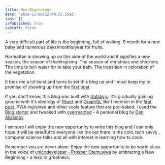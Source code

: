 ```yaml
---
title: New Beginnings
date: '2018-12-06T22:40:32.169Z'
tags: []
isPublished: true
isDraft: false
---
```


A very difficult part of life is the beginning, full of waiting. 9 month for a
new baby and numerous days/months/year for fruits.

Harmattan is showing up on this side of the world and it signifies a new season,
the season of thanksgiving. The season of christmas and chickens. The time to
boil water for to take your bath. The transition in coloration of the
vegetation.

It took me a lot twist and turns to set this blog up and I must keep my to
promise of showing up from the
[first post](https://oluwasetemi.github.io/hello-word).

If you don't know, this blog was built with [Gatsbyjs](https://gatsbyjs.org).
It's gradually gaining ground with it's ideology of [React](https://reactjs.org)
and [GraphQL](https://graphql.org) like I mention in the
[first post](https://oluwasetemi.github.io/hello-world), PWA ingrained and other
cools feature that are pre-baked. I used the
[Blog starter](https://github.com/gatsbyjs/gatsby-starter-blog) and tweaked with
[overreacted](https://overreacted.io/) - A personal blog by
[Dan Abramov](https://mobile.twitter.com/dan_abramov).

I am sure I will enjoy the new opportunity to write this blog and I can only
hope it will be needful to everyone like me out there in the cold, tech savvy ,
computer science folks and all with interest in learning how to code.

Remember you are never alone. Enjoy the new opportunity to be world class in the
voice of
[unicodeveloper - Prosper Otemuyiwa](https://mobile.twitter.com/unicodeveloper)
by embracing a New Beginning - a leap to greatness.
